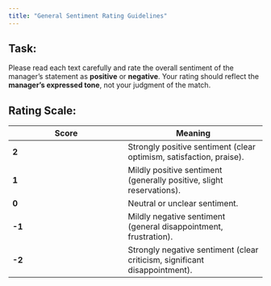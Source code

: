 ```yaml
---
title: "General Sentiment Rating Guidelines"
---
```


## Task:
Please read each text carefully and rate the overall sentiment of the manager's statement as **positive** or **negative**. Your rating should reflect the **manager's expressed tone**, not your judgment of the match.

## Rating Scale:

| **Score** | **Meaning** |
|----------|------------|
| **2** | Strongly positive sentiment (clear optimism, satisfaction, praise). |
| **1** | Mildly positive sentiment (generally positive, slight reservations). |
| **0** | Neutral or unclear sentiment. |
| **-1** | Mildly negative sentiment (general disappointment, frustration). |
| **-2** | Strongly negative sentiment (clear criticism, significant disappointment). |